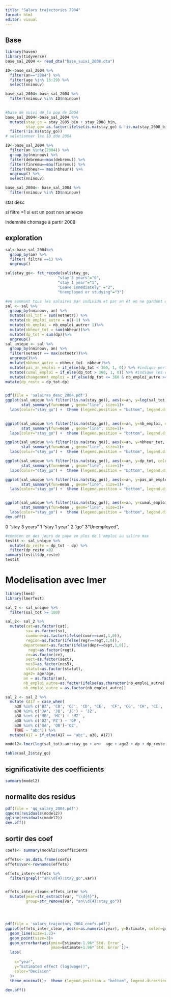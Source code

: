 ---
title: "Salary trajectories 2004"
format: html
editor: visual
---

## Base

```{r}
library(haven)
library(tidyverse)
base_sal_2004 <- read_dta("base_suivi_2008.dta")

ID<-base_sal_2004 %>% 
  filter(an=="2004") %>% 
  filter(age %in% 15:29) %>% 
  select(nninouv)

base_sal_2004<-base_sal_2004 %>% 
  filter(nninouv %in% ID$nninouv)
  
```

```{r}
#base de suivi de la pop de 2004
base_sal_2004<-base_sal_2004 %>% 
  mutate(stay_go = stay_2005_bin + stay_2008_bin,
         stay_go= as.factor(ifelse(is.na(stay_go) & !is.na(stay_2008_bin), 3, stay_go))) %>% 
  filter(!is.na(stay_go))
# seletionner les ID dde 2004

ID<-base_sal_2004 %>% 
  filter(an %in%c(2004)) %>% 
  group_by(nninouv) %>% 
  filter(debremu==max(debremu)) %>% 
  filter(finremu==max(finremu)) %>% 
  filter(nbheur== max(nbheur)) %>% 
  ungroup() %>% 
  select(nninouv)

base_sal_2004<- base_sal_2004 %>% 
  filter(nninouv %in% ID$nninouv)

```

stat desc

si filtre =1 si est un post non annexxe

indemnité chomage à partir 2008

## exploration

```{r}

sal<-base_sal_2004%>% 
  group_by(an) %>% 
  filter( filtre ==1) %>%
  ungroup()

sal$stay_go<- fct_recode(sal$stay_go, 
                       "stay 3 years"="0", 
                       "stay 1 year"="1",  
                       "Leave immediately" ="2", 
                       "Unemployed or studying"="3")
```

```{r}
#en sommant tous les salaires par individu et par an et en ne gardant qu'une entrée par individu 
sal <- sal %>%
  group_by(nninouv, an) %>%
  mutate(sal_tot = sum(netnetr)) %>%
  mutate(nb_emploi_autre = n()-1) %>%
  mutate(nb_emploi = nb_emploi_autre+ 1)%>%
  mutate(nbheur_tot = sum(nbheur))%>%
  mutate(dp_tot = sum(dp))%>%
  ungroup()
sal_unique <- sal %>%
  group_by(nninouv, an) %>%
  filter(netnetr == max(netnetr))%>%
  ungroup()%>%
  mutate(nbheur_autre = nbheur_tot- nbheur)%>%
  mutate(pas_an_emploi = if_else(dp_tot < 360, 1, 0)) %>% #indique perte ou changement emploi
  mutate(cumul_emploi = if_else(dp_tot > 360, 1, 0)) %>% #indique les cas ou on surs que plusieurs emplois en meme temps (potentiellement aussi des cas ou plusieurs emplois en meme temps mais pas travaille toute l'annee qui pas inclus ici)
  mutate(changement_emploi = if_else(dp_tot <= 360 & nb_emploi_autre >= 1, 1, 0)) %>% #mais pb des temps partiels
mutate(dp_reste = dp_tot-dp)


pdf(file = 'salaires_desc_2004.pdf')
ggplot(sal_unique %>% filter(!is.na(stay_go)), aes(x=an, y=log(sal_tot), color=factor(stay_go)))+
       stat_summary(fun=mean , geom="line", size=1)+
  labs(color="stay_go") +  theme (legend.position = "bottom", legend.direction = "horizontal") + ggtitle("Yearly total log salaries by mobility type")

         
ggplot(sal_unique %>% filter(!is.na(stay_go)), aes(x=an, y=nb_emploi, color=factor(stay_go)))+
       stat_summary(fun=mean , geom="line", size=1)+
  labs(color="stay_go") +  theme (legend.position = "bottom", legend.direction = "horizontal")+ ggtitle("Yearly number of jobs by mobility type")

ggplot(sal_unique %>% filter(!is.na(stay_go)), aes(x=an, y=nbheur_tot, color=factor(stay_go)))+
       stat_summary(fun=mean , geom="line", size=1)+
  labs(color="stay_go") +  theme (legend.position = "bottom", legend.direction = "horizontal")+ ggtitle("Yearly total number of hours by mobility type")

ggplot(sal_unique %>% filter(!is.na(stay_go)), aes(x=an, y=dp_tot, color=factor(stay_go)))+
       stat_summary(fun=mean , geom="line", size=1)+
  labs(color="stay_go") +  theme (legend.position = "bottom", legend.direction = "horizontal")+ ggtitle("Yearly number of pay days by mobility type")

ggplot(sal_unique %>% filter(!is.na(stay_go)), aes(x=an, y=pas_an_emploi, color=factor(stay_go)))+
       stat_summary(fun=mean , geom="line", size=1)+
  labs(color="stay_go") +  theme (legend.position = "bottom", legend.direction = "horizontal")+ ggtitle("Percentage not working the full year by mobility type")


ggplot(sal_unique %>% filter(!is.na(stay_go)), aes(x=an, y=cumul_emploi, color=factor(stay_go)))+
       stat_summary(fun=mean , geom="line", size=1)+
  labs(color="stay_go") +  theme (legend.position = "bottom", legend.direction = "horizontal")+ ggtitle("Percentage working multiple jobs by mobility type")
dev.off()
```

0 "stay 3 years" 1 "stay 1 year" 2 "go" 3"Unemployed",

```{r}
#combien on des jours de paye en plus de l'emploi au salire max
testit <- sal_unique %>%
  mutate(dp_reste = dp_tot - dp) %>%
  filter(dp_reste >0)
summary(testit$dp_reste)
testit
```

# Modelisation avec lmer

```{r}
library(lme4)
library(lmerTest)
```

```{r}

sal_2 <- sal_unique %>%
  filter(sal_tot >= 100)

sal_2<- sal_2 %>% 
  mutate(cat=as.factor(cat),
         sx= as.factor(sx),
         commune=as.factor(ifelse(comr==comt,1,0)),
         region=as.factor(ifelse(regr==regt,1,0)),
        departement=as.factor(ifelse(depr==dept,1,0)),
          regt=as.factor(regt),
         ce=as.factor(ce),
         sect=as.factor(sect),
         nes5=as.factor(nes5),
         statut=as.factor(statut),
        age2= age*age,
        an = as.factor(an),
        nb_emploi_autre=as.factor(ifelse(as.character(nb_emploi_autre) %in% c("0", "1","2","3"),as.character(nb_emploi_autre),"4 and more")),
        nb_emploi_autre = as.factor(nb_emploi_autre)) 

sal_2 <- sal_2 %>%
  mutate (A17 = case_when(
    a38 %in% c('BZ', 'CB', 'CC', 'CD', 'CE',  'CF', 'CG', 'CH', 'CI', 'CJ', 'CK', 'CL', 'CM', 'DZ', 'EZ')~ 'BE' , 
    a38 %in% c('JA', 'JB', 'JC') ~ 'JZ', 
    a38 %in% c('MB', 'MC') ~ 'MZ' , 
    a38 %in% c('OZ','PZ') ~ 'OP', 
    a38 %in% c('QA', 'QB')~'QZ', 
    TRUE ~ "abc")) %>%
  mutate(A17 = if_else(A17 == "abc", a38, A17))


```

```{r}
model2<-lmer(log(sal_tot)~an:stay_go + an+  age + age2 + dp + dp_reste + pas_an_emploi + cumul_emploi+ xp + nbheur + nbheur_autre + nbsa_ent + nes5 + sx + sect + ce + commune + region + cat + tain + regt +departement + A17 + nb_emploi_autre +(1|nninouv), data=sal_2, REML = FALSE) 

table(sal_2$stay_go)
```

## significativite des coefficients

```{r}
summary(model2)
```

## normalite des residus

```{r}
pdf(file = 'qq_salary_2004.pdf')
qqnorm(residuals(model2))
qqline(residuals(model2))
dev.off()
```

## sortir des coef

```{r}
coefs<- summary(model2)$coefficients

effets<- as.data.frame(coefs)
effets$var<-rownames(effets)

effets_inter<-effets %>% 
  filter(grepl("^an\\d{4}:stay_go",var))


effets_inter_clean<-effets_inter %>% 
  mutate(year=str_extract(var, "\\d{4}"), 
         group=str_remove(var, "an\\d{4}:stay_go"))




pdf(file = 'salary_trajectory_2004_coefs.pdf')
ggplot(effets_inter_clean, aes(x=as.numeric(year), y=Estimate, color=group))+
  geom_line(size=1.2)+
  geom_point(size=3)+
  geom_errorbar(aes(ymin=Estimate-1.96*`Std. Error`,
                    ymax=Estimate+1.96*`Std. Error`))+
  labs(
    
    x="year",
    y="Estimated effect (log(wage))",
    color="Decision"
  )+
  theme_minimal()+  theme (legend.position = "bottom", legend.direction = "horizontal")
  
dev.off()
```
